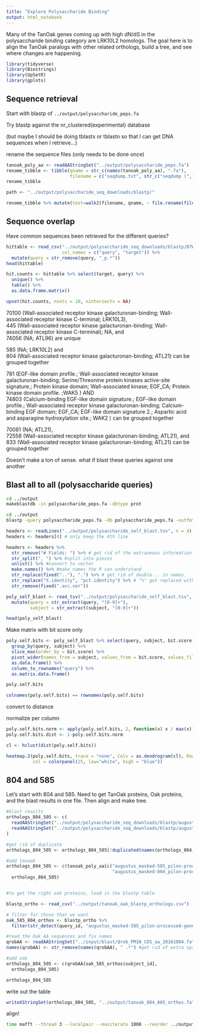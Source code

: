 ```yaml
---
title: "Explore Polysaccharide Binding"
output: html_notebook
---
```


Many of the TanOak genes coming up with high dN/dS in the polysaccharide binding category are LRK10L2 homologs.  The goal here is to align the TanOak paralogs with other related orthologs, build a tree, and see where changes are happening.

```r
library(tidyverse)
library(Biostrings)
library(UpSetR)
library(gplots)
```


## Sequence retrieval

Start with blastp of `../output/polysaccharide_peps.fa`

Try blastp against the nr_clustered(experimental) database

(but maybe I should be doing tblastx or tblastn so that I can get DNA sequences when I retrieve...)

rename the sequence files (only needs to be done once)
```r
tanoak_poly_aa <- readAAStringSet("../output/polysaccharide_peps.fa")
rename_tibble <- tibble(qname = str_c(names(tanoak_poly_aa), ".fa"),
                        filename = c("seqdump.txt", str_c("seqdump (",1:9,").txt")))
rename_tibble

path <- "../output/polysaccharide_seq_downloads/blastp/"

rename_tibble %>% mutate(test=walk2(filename, qname, ~ file.rename(file.path(path, .x), file.path(path, .y))))
```

## Sequence overlap

Have common sequences been retrieved for the different queries?

```r
hittable <- read_csv("../output/polysaccharide_seq_downloads/blastp/B7WS0BG6013-Alignment-HitTable.csv",
                     col_names = c("query", "target")) %>%
  mutate(query = str_remove(query, "_p.*"))
head(hittable)
```

```r
hit.counts <- hittable %>% select(target, query) %>%
  unique() %>%
  table() %>%
  as.data.frame.matrix() 

upset(hit.counts, nsets = 10, nintersects = NA)
```

70100 (Wall-associated receptor kinase galacturonan-binding; Wall-associated receptor kinase C-terminal; LRK10L3),  
445 (Wall-associated receptor kinase galacturonan-binding; Wall-associated receptor kinase C-terminal); NA, and   
74056 (NA; ATL96) are unique

585 (NA; LRK10L2) and   
804 (Wall-associated receptor kinase galacturonan-binding; ATL21) can be grouped together

781 (EGF-like domain profile.; Wall-associated receptor kinase galacturonan-binding; Serine/Threonine protein kinases active-site signature.; Protein kinase domain; Wall-associated kinase; EGF_CA; Protein kinase domain profile. ;WAK5	)  AND  
74803 (Calcium-binding EGF-like domain signature.; EGF-like domain profile.; Wall-associated receptor kinase galacturonan-binding; Calcium-binding EGF domain; EGF_CA; EGF-like domain signature 2.; Aspartic acid and asparagine hydroxylation site.; WAK2	)  can be grouped together

70081 (NA; ATL21),   
72558 (Wall-associated receptor kinase galacturonan-binding; ATL21), and   
833 (Wall-associated receptor kinase galacturonan-binding; ATL21) can be grouped together

Doesn't make a ton of sense.  what if blast these queries against one another

## Blast all to all (polysaccharide queries)
```bash
cd ../output
makeblastdb -in polysaccharide_peps.fa -dbtype prot
```

```bash
cd ../output
blastp -query polysaccharide_peps.fa -db polysaccharide_peps.fa -outfmt 7 > polysaccharide_self_blast.tsv
```

```r
headers <- readLines("../output/polysaccharide_self_blast.tsv", n = 4)
headers <- headers[4] # only keep the 4th line

headers <- headers %>%
  str_remove("# Fields: ") %>% # get rid of the extraneous information
  str_split(", ") %>% #split into pieces 
  unlist() %>% #convert to vector
  make.names() %>% #make names the R can understand
  str_replace(fixed(".."), ".") %>% # get rid of double .. in names.
  str_replace("X.identity", "pct.identity") %>% # "%" got replaced with X, we can do better.
  str_remove(fixed(".acc.ver"))

poly_self_blast <- read_tsv("../output/polysaccharide_self_blast.tsv", col_names=headers, comment="#") %>%
  mutate(query = str_extract(query, "[0-9]+"),
         subject = str_extract(subject, "[0-9]+"))

head(poly_self_blast)
```

Make matrix with bit score only

```r
poly.self.bits <- poly_self_blast %>% select(query, subject, bit.score) %>% 
  group_by(query, subject) %>% 
  slice_max(order_by = bit.score) %>%
  pivot_wider(names_from = subject, values_from = bit.score, values_fill = 0) %>%
  as.data.frame() %>%
  column_to_rownames("query") %>%
  as.matrix.data.frame()

poly.self.bits

colnames(poly.self.bits) == rownames(poly.self.bits)
```

convert to distance

normalize per column
```r
poly.self.bits.norm <- apply(poly.self.bits, 2, function(x) x / max(x))
poly.self.bits.dist <- 1-poly.self.bits.norm
```

```r
cl <- hclust(dist(poly.self.bits))

heatmap.2(poly.self.bits, trace = "none", Colv = as.dendrogram(cl), Rowv=as.dendrogram(cl),
          col = colorpanel(25, low="white", high = "blue"))
```

## 804 and 585

Let's start with 804 and 585.  Need to get TanOak proteins, Oak proteins, and the blast results in one file.  Then align and make tree.

```r
#blast results
orthologs_804_505 <- c(
  readAAStringSet("../output/polysaccharide_seq_downloads/blastp/augustus_masked-585_pilon-processed-gene-3.11-mRNA-1.fa"),
  readAAStringSet("../output/polysaccharide_seq_downloads/blastp/augustus_masked-804_pilon-processed-gene-0.1-mRNA-1.fa")
)

#get rid of duplicate
orthologs_804_505 <- orthologs_804_505[!duplicated(names(orthologs_804_505))]

#add tanoak
orthologs_804_505 <- c(tanoak_poly_aa[c("augustus_masked-585_pilon-processed-gene-3.11-mRNA-1",
                                        "augustus_masked-804_pilon-processed-gene-0.1-mRNA-1")],
  orthologs_804_505)


#to get the right oak proteins, load in the blastp table

blastp_ortho <- read_csv("../output/tanoak_oak_blastp_orthologs.csv")

# filter for those that we want
oak_585_804_orthos <- blastp_ortho %>%
  filter(str_detect(query_id, "augustus_masked-585_pilon-processed-gene-3\\.11-mRNA-1|augustus_masked-804_pilon-processed-gene-0\\.1-mRNA-1"))

#read the Oak AA sequences and fix names
qrobAA <- readAAStringSet("../input/blast/Qrob_PM1N_CDS_aa_20161004.fa")
names(qrobAA) <- str_remove(names(qrobAA), " .*") #get rid of extra space and numbers

#add oak
orthologs_804_505 <- c(qrobAA[oak_585_orthos$subject_id],
  orthologs_804_505)

orthologs_804_505
```

write out the table
```r
writeXStringSet(orthologs_804_505, "../output/tanoak_804_805_orthos.fa")
```

align!
```bash
time mafft --thread 3 --localpair --maxiterate 1000 --reorder ../output/tanoak_804_805_orthos.fa > ../output/tanoak_804_805_orthos_aligned.fa
```



